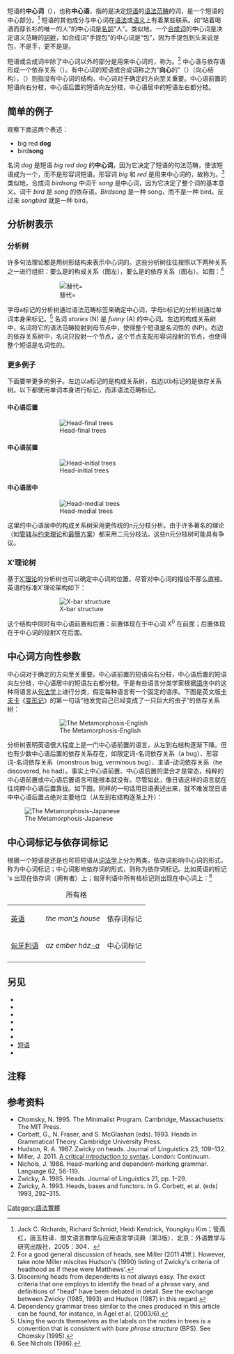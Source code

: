 {{Short description|决定短语的语法范畴的词，是一个短语的中心部分}}

短语的'''中心词'''（{{Lang-en|'''head''' 或 '''nucleus'''}}），也称'''中心语'''，指的是决定[[短语|短语]]的[[语法范畴|语法范畴]]的词，是一个短语的中心部分。<ref>Jack C. Richards, Richard Schmidt, Heidi Kendrick, Youngkyu Kim；管燕红，唐玉柱译．朗文语言教学与应用语言学词典（第3版）．北京：外语教学与研究出版社，2005：304．</ref> 短语的其他成分与中心词在[[语法|语法]]或[[语义|语义]]上有着某些联系。如{{tsl|en|noun phrase|名词短语}}“站着喝酒而穿长衫的唯一的人”的中心词是[[名詞|名詞]]“人”。类似地，一个[[合成词|合成词]]的中心词是决定语义范畴的[[詞幹|詞幹]]，如合成词“手提包”的中心词是“包”，因为手提包到头来说是包，不是手，更不是提。

短语或合成词中除了中心词以外的部分是用来{{tsl|en|Grammatical modifier|修饰词|修饰}}中心词的，称为'''{{tsl|en|dependent (grammar)|依存语}}'''。<ref>For a good general discussion of heads, see Miller (2011:41ff.). However, take note Miller miscites Hudson's (1990) listing of Zwicky's criteria of headhood as if these were Matthews'. </ref> 中心语与依存语形成一个依存关系（{{Lang-en|dependency}}）。有中心词的短语或合成词称之为“'''向心'''的”（{{Lang-en|endocentric}}）（向心结构），'''{{tsl|en|exocentric||离心结构}}'''（{{Lang-en|exocentric}}）则指没有中心词的结构。中心词对于确定'''{{tsl|en|branching (linguistics)|分枝}}'''的方向至关重要。中心语前置的短语向右分枝，中心语后置的短语向左分枝，中心语居中的短语左右都分枝。

==简单的例子==
观察下面这两个表述：

* big red '''dog'''
* bird'''song'''

名词 ''dog'' 是短语 ''big red dog'' 的'''中心词'''，因为它决定了短语的句法范畴，使该短语成为一个{{tsl|en|noun phrase|名词短语}}，而不是形容词短语。形容词 ''big'' 和 ''red'' 是用来{{tsl|en|Grammatical modifier|修饰词|修饰}}中心词的，故称为'''{{tsl|en|dependent (grammar)|依存语}}'''。<ref>Discerning heads from dependents is not always easy. The exact criteria that one employs to identify the head of a phrase vary, and definitions of "head" have been debated in detail. See the exchange between Zwicky (1985, 1993) and Hudson (1987) in this regard.</ref> 类似地，合成词 ''birdsong'' 中词干 ''song'' 是中心词，因为它决定了整个词的基本意义。词干 ''bird'' 是 ''song'' 的依存语。''Birdsong'' 是一种 song，而不是一种 bird。反过来 ''songbird'' 就是一种 bird。

==分析树表示==

===分析树===
许多句法理论都是用树形结构来表示中心词的。这些分析树往往按照以下两种关系之一进行组织：要么是{{tsl|en|phrase structure grammar|短语结构语法}}的构成关系（图左），要么是{{tsl|en|Dependency grammar|依存语法}}的依存关系（图右）。如图：<ref>Dependency grammar trees similar to the ones produced in this article can be found, for instance, in Ágel et al. (2003/6).</ref>

:::[[File:Funny_stories.jpg|替代=]]

字母a标记的分析树通过语法范畴标签来确定中心词，字母b标记的分析树通过单词本身来标记。<ref>Using the words themselves as the labels on the nodes in trees is a convention that is consistent with ''bare phrase structure'' (BPS). See Chomsky (1995).</ref> 名词 ''stories'' (N) 是 ''funny'' (A) 的中心词。左边的构成关系树中，名词将它的语法范畴投射到母节点中，使得整个短语是名词性的 (NP)。右边的依存关系树中，名词只投射一个节点，这个节点支配形容词投射的节点，也使得整个短语是名词性的。

=== 更多例子 ===
下面要举更多的例子。左边以a标记的是构成关系树，右边以b标记的是依存关系树。以下都使用单词本身进行标记，而非语法范畴标记。

==== 中心语后置 ====

:::[[File:Heads_picture_1.jpg|Head-final trees]]

==== 中心语前置 ====

:::[[File:Head_picture_3.jpg|Head-initial trees]]

==== 中心语居中 ====

:::[[File:Head-medial_picture.jpg|Head-medial trees]]

这里的中心语居中的构成关系树采用更传统的n元分枝分析。由于许多著名的{{tsl|en|phrase structure grammar|短语结构语法}}理论（如[[管辖与约束理论|管辖与约束理论]]和[[最簡方案|最簡方案]]）都采用二元分枝法，这些n元分枝树可能具有争议。

===X′理论树===
基于[[X′理论|X′理论]]的分析树也可以确定中心词的位置，尽管对中心词的描绘不那么直接。英语的标准X′理论架构如下：

:::[[File:Branching7.jpg|X-bar structure]]

这个结构中同时有中心语前置和后置：前置体现在于中心词 X<sup>0</sup> 在{{tsl|en|Complement (linguistics)|补足语}}前面；后置体现在于中心词的投射X′在{{tsl|en|Specifier (linguistics)|标定语}}后面。

==中心词方向性参数==
{{Main|{{Tsl|en|Head directionality parameter|中心词方向性参数}}}}
中心词对于确定{{tsl|en|branching (linguistics)|分枝}}的方向至关重要。中心语前置的短语向右分枝，中心语后置的短语向左分枝，中心语居中的短语左右都分枝。于是有些语言分类学家根据[[語序|語序]]中的这种{{tsl|en|head directionality parameter|中心词方向性参数}}将语言从[[句法|句法学]]上进行分类，假定每种语言有一个固定的语序。下图是英文版[[弗朗茨·卡夫卡|卡夫卡]]《[[变形记_(卡夫卡)|变形记]]》的第一句话“他发觉自己已经变成了一只巨大的虫子”的依存关系树：

::[[File:Kafka_English_tree.jpg|The Metamorphosis-English]]

分析树表明英语很大程度上是一门中心语前置的语言，从左到右结构逐渐下降。但也有少数中心语后置的依存关系存在，如限定词-名词依存关系（a bug）、形容词-名词依存关系（monstrous bug, verminous bug）、主语-动词依存关系（he discovered, he had）。事实上中心语前置、中心语后置的混合才是常态，纯粹的中心语前置或中心语后置语言可能根本就没有。尽管如此，像日语这样的语言就在往纯粹中心语后置靠拢。如下图，同样的一句话用日语表述出来，就不难发现日语中中心语后置占绝对主要地位（从左到右结构逐渐上升）：

[[File:Kafkaj.jpg|The Metamorphosis-Japanese]]

==中心词标记与依存词标记==
根据一个短语是{{tsl|en|head-marking language|中心词标记语言|中心词标记}}还是{{tsl|en|dependent-marking language|依存词标记语言|依存词标记}}也可将短语从[[词法学|词法学]]上分为两类。依存词影响中心词的形式，称为中心词标记；中心词影响依存词的形式，则称为依存词标记。比如英语的{{tsl|en|possessive case|所有格}}标记 's 出现在依存词（拥有者）上；匈牙利语中所有格标记则出现在中心词上：<ref>See Nichols (1986).</ref>
{|
|+所有格
|-
|[[英语|英语]]||''the man<u>'s</u> house''
|依存词标记
|-
|[[匈牙利语|匈牙利语]]||''az ember ház<u>-a</u>''
|中心词标记
|-
|}

==另见==
{{div col|colwidth=22em}}
*{{tsl|en|Branching (linguistics)|分枝}}
*{{tsl|en|Constituent (linguistics)|组分}}
*{{tsl|en|Dependency grammar|依存语法}}
*{{tsl|en|Head-driven phrase structure grammar|中心词驱动短语结构语法}}
*{{tsl|en|Head directionality parameter|中心词方向性参数}}
*{{tsl|en|Head directionality parameter|中心词标记语言}}
*[[短语|短语]]
*{{tsl|en|Phrase structure grammar|短语结构语法}}
{{div col end}}

==注释==
{{Reflist|2}}

==参考资料==
{{div col}}
*Chomsky, N. 1995. The Minimalist Program. Cambridge, Massachusetts: The MIT Press.
*Corbett, G., N. Fraser, and S. McGlashan (eds). 1993. Heads in Grammatical Theory. Cambridge University Press.
*Hudson, R. A. 1987. Zwicky on heads. Journal of Linguistics 23, 109–132.
*Miller, J. 2011. [https://books.google.com/books?id=a0UQHXUzR9AC&printsec=frontcover#v=onepage&q&f=false A critical introduction to syntax]. London: Continuum.
*Nichols, J. 1986. Head-marking and dependent-marking grammar. Language 62, 56-119.
*Zwicky, A. 1985. Heads. Journal of Linguistics 21, pp. 1–29.
*Zwicky, A. 1993. Heads, bases and functors. In G. Corbett, et al. (eds) 1993, 292–315.
{{div col end}}

[[Category:語法實體|Category:語法實體]]